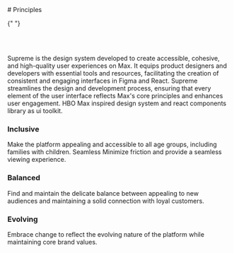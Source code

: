 
<Meta title="Principles" />

<div>
  # Principles

  {" "}

  <br />
  <br />


  Supreme is the design system developed to create accessible, cohesive, and high-quality user experiences on Max. It
  equips product designers and developers with essential tools and resources, facilitating the creation of consistent
  and engaging interfaces in Figma and React. Supreme streamlines the design and development process, ensuring that
  every element of the user interface reflects Max's core principles and enhances user engagement.
  HBO Max inspired design system and react components library as ui toolkit.

  ### Inclusive

  Make the platform appealing and accessible to all age groups, including families with children.
  Seamless
  Minimize friction and provide a seamless viewing experience.

  ### Balanced

  Find and maintain the delicate balance between appealing to new audiences and maintaining a solid connection with
  loyal customers.

  ### Evolving

  Embrace change to reflect the evolving nature of the platform while maintaining core brand values.

</div>
